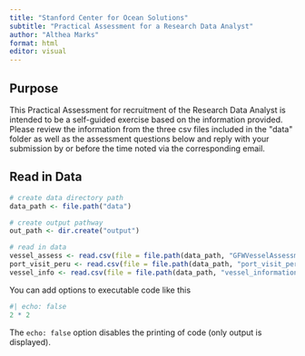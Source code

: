 ```yaml
---
title: "Stanford Center for Ocean Solutions"
subtitle: "Practical Assessment for a Research Data Analyst"
author: "Althea Marks"
format: html
editor: visual
---
```


## Purpose

This Practical Assessment for recruitment of the Research Data Analyst is intended to be a self-guided exercise based on the information provided. Please review the information from the three csv files included in the \"data\" folder as well as the assessment questions below and reply with your submission by or before the time noted via the corresponding email.

## Read in Data

```r
# create data directory path
data_path <- file.path("data")

# create output pathway
out_path <- dir.create("output") 

# read in data
vessel_assess <- read.csv(file = file.path(data_path, "GFWVesselAssessment.csv"))
port_visit_peru <- read.csv(file = file.path(data_path, "port_visit_peru.csv"))
vessel_info <- read.csv(file = file.path(data_path, "vessel_information.csv"))
```

You can add options to executable code like this

```r
#| echo: false
2 * 2
```

The `echo: false` option disables the printing of code (only output is displayed).
